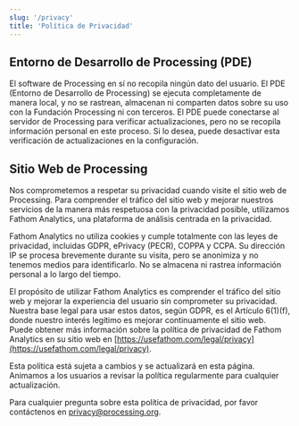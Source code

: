 ```yaml
---
slug: '/privacy'
title: 'Política de Privacidad'
---
```


## Entorno de Desarrollo de Processing (PDE)
El software de Processing en sí no recopila ningún dato del usuario. El PDE (Entorno de Desarrollo de Processing) se ejecuta completamente de manera local, y no se rastrean, almacenan ni comparten datos sobre su uso con la Fundación Processing ni con terceros. El PDE puede conectarse al servidor de Processing para verificar actualizaciones, pero no se recopila información personal en este proceso. Si lo desea, puede desactivar esta verificación de actualizaciones en la configuración.

## Sitio Web de Processing
Nos comprometemos a respetar su privacidad cuando visite el sitio web de Processing. Para comprender el tráfico del sitio web y mejorar nuestros servicios de la manera más respetuosa con la privacidad posible, utilizamos Fathom Analytics, una plataforma de análisis centrada en la privacidad.

Fathom Analytics no utiliza cookies y cumple totalmente con las leyes de privacidad, incluidas GDPR, ePrivacy (PECR), COPPA y CCPA. Su dirección IP se procesa brevemente durante su visita, pero se anonimiza y no tenemos medios para identificarlo. No se almacena ni rastrea información personal a lo largo del tiempo.

El propósito de utilizar Fathom Analytics es comprender el tráfico del sitio web y mejorar la experiencia del usuario sin comprometer su privacidad. Nuestra base legal para usar estos datos, según GDPR, es el Artículo 6(1)(f), donde nuestro interés legítimo es mejorar continuamente el sitio web. Puede obtener más información sobre la política de privacidad de Fathom Analytics en su sitio web en [https://usefathom.com/legal/privacy](https://usefathom.com/legal/privacy).

Esta política está sujeta a cambios y se actualizará en esta página. Animamos a los usuarios a revisar la política regularmente para cualquier actualización.

Para cualquier pregunta sobre esta política de privacidad, por favor contáctenos en [privacy@processing.org](mailto:privacy@processing.org).